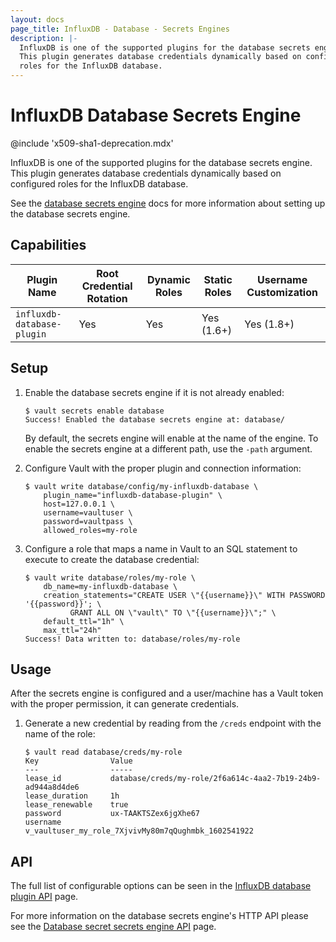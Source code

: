 ```yaml
---
layout: docs
page_title: InfluxDB - Database - Secrets Engines
description: |-
  InfluxDB is one of the supported plugins for the database secrets engine.
  This plugin generates database credentials dynamically based on configured
  roles for the InfluxDB database.
---
```


# InfluxDB Database Secrets Engine

@include 'x509-sha1-deprecation.mdx'

InfluxDB is one of the supported plugins for the database secrets engine. This
plugin generates database credentials dynamically based on configured roles for
the InfluxDB database.

See the [database secrets engine](/docs/secrets/databases) docs for
more information about setting up the database secrets engine.

## Capabilities

| Plugin Name                | Root Credential Rotation | Dynamic Roles | Static Roles | Username Customization |
| -------------------------- | ------------------------ | ------------- | ------------ | ---------------------- |
| `influxdb-database-plugin` | Yes                      | Yes           | Yes (1.6+)   | Yes (1.8+)             |

## Setup

1.  Enable the database secrets engine if it is not already enabled:

    ```text
    $ vault secrets enable database
    Success! Enabled the database secrets engine at: database/
    ```

    By default, the secrets engine will enable at the name of the engine. To
    enable the secrets engine at a different path, use the `-path` argument.

1.  Configure Vault with the proper plugin and connection information:

    ```text
    $ vault write database/config/my-influxdb-database \
        plugin_name="influxdb-database-plugin" \
        host=127.0.0.1 \
        username=vaultuser \
        password=vaultpass \
        allowed_roles=my-role
    ```

1.  Configure a role that maps a name in Vault to an SQL statement to execute to
    create the database credential:

    ```text
    $ vault write database/roles/my-role \
        db_name=my-influxdb-database \
        creation_statements="CREATE USER \"{{username}}\" WITH PASSWORD '{{password}}'; \
              GRANT ALL ON \"vault\" TO \"{{username}}\";" \
        default_ttl="1h" \
        max_ttl="24h"
    Success! Data written to: database/roles/my-role
    ```

## Usage

After the secrets engine is configured and a user/machine has a Vault token with
the proper permission, it can generate credentials.

1.  Generate a new credential by reading from the `/creds` endpoint with the name
    of the role:

    ```text
    $ vault read database/creds/my-role
    Key                Value
    ---                -----
    lease_id           database/creds/my-role/2f6a614c-4aa2-7b19-24b9-ad944a8d4de6
    lease_duration     1h
    lease_renewable    true
    password           ux-TAAKTSZex6jgXhe67
    username           v_vaultuser_my_role_7XjvivMy80m7qQughmbk_1602541922
    ```

## API

The full list of configurable options can be seen in the [InfluxDB database
plugin API](/api-docs/secret/databases/influxdb) page.

For more information on the database secrets engine's HTTP API please see the [Database secret
secrets engine API](/api-docs/secret/databases) page.
